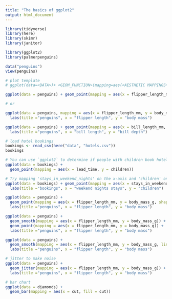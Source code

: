 ```yaml
---
title: "The basics of ggplot2"
output: html_document
---
```




```r
library(tidyverse)
library(here)
library(skimr)
library(janitor)
```




```r
library(ggplot2)
library(palmerpenguins)
```



```r
data("penguins")
View(penguins)
```

```r
# plot template
# ggplot(data=<DATA>)+ <GEOM_FUNCTION>(mapping=aes(<AESTHETIC MAPPINGS>)) 
```



```r
ggplot(data = penguins) + geom_point(mapping = aes(x = flipper_length_mm, y = body_mass_g)) 

# or

ggplot(data = penguins, mapping = aes(x = flipper_length_mm, y = body_mass_g)) + geom_point() + 
  labs(title ="penguins", x = "flipper length", y = "body mass")

```

```r
ggplot(data = penguins) + geom_point(mapping = aes(x = bill_length_mm, y = bill_depth_mm)) + 
  labs(title ="penguins", x = "bill length", y = "bill depth")

```

```r
# load hotel bookings
bookings <- read_csv(here("data", "hotels.csv"))
bookings
```

```r
# You can use `ggplot2` to determine if people with children book hotel rooms in advance. Try running the code below
ggplot(data = bookings) +
  geom_point(mapping = aes(x = lead_time, y = children))
```


```r
# Try mapping 'stays_in_weekend_nights' on the x-axis and 'children' on the y-axis by filling out the remainder of the code below
ggplot(data = bookings) + geom_point(mapping = aes(x = stays_in_weekend_nights, y = children)) + 
  labs(title ="bookings", x = "weekend nights stays", y = "children")
```


```r
ggplot(data = penguins) + 
  geom_point(mapping = aes(x = flipper_length_mm, y = body_mass_g, shape = species, color = species, size = species)) + 
  labs(title ="penguins", x = "flipper length", y = "body mass")

```


```r
ggplot(data = penguins) + 
  geom_smooth(mapping = aes(x = flipper_length_mm, y = body_mass_g)) + 
  geom_point(mapping = aes(x = flipper_length_mm, y = body_mass_g)) + 
  labs(title ="penguins", x = "flipper length", y = "body mass")

```

```r
ggplot(data = penguins) + 
  geom_smooth(mapping = aes(x = flipper_length_mm, y = body_mass_g, linetype = species)) + 
  labs(title ="penguins", x = "flipper length", y = "body mass")

```

```r
# jitter to make noise
ggplot(data = penguins) + 
  geom_jitter(mapping = aes(x = flipper_length_mm, y = body_mass_g)) + 
  labs(title ="penguins", x = "flipper length", y = "body mass")

```


```r
# bar chart
ggplot(data = diamonds) + 
  geom_bar(mapping = aes(x = cut, fill = cut)) 

```






